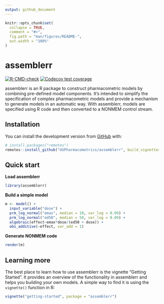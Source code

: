 ```yaml
---
output: github_document
---
```


<!-- README.md is generated from README.Rmd. Please edit that file -->

```r
knitr::opts_chunk$set(
  collapse = TRUE,
  comment = "#>",
  fig.path = "man/figures/README-",
  out.width = "100%"
)
```

# assemblerr

<!-- badges: start -->

[![R-CMD-check](https://github.com/UUPharmacometrics/assemblerr/workflows/R-CMD-check/badge.svg)](https://github.com/UUPharmacometrics/assemblerr/actions)
[![Codecov test coverage](https://codecov.io/gh/UUPharmacometrics/assemblerr/branch/master/graph/badge.svg)](https://codecov.io/gh/UUPharmacometrics/assemblerr?branch=master)
<!-- badges: end -->



assemblerr is an R package to construct pharmacometric models by combining pre-defined model components. It's intended to simplify the specification of complex pharmacometric models and provide a mechanism to generate models in an automatic way. With assemblerr, models are specified using R code and then converted to a NONMEM control stream.   

## Installation

You can install the development version from [GitHub](https://github.com/) with:

``` r
# install.packages("remotes")
remotes::install_github("UUPharmacometrics/assemblerr", build_vignettes = TRUE)
```

## Quick start

**Load assemblerr**

```r
library(assemblerr)
```

**Build a simple model**

```r
m <- model() +
  input_variable("dose") +
  prm_log_normal("emax", median = 10, var_log = 0.09) +
  prm_log_normal("ed50", median = 50, var_log = 0.09) +
  algebraic(effect~emax*dose/(ed50 + dose)) +
  obs_additive(~effect, var_add = 1)

```


**Generate NONMEM code**

```r
render(m) 
```


## Learning more

The best place to learn how to use assemblerr is the vignette "Getting Started". It provides an overview of the functionality in assemblerr and helps you building your own models. A simple way to find it is using the `vignette()` function in R: 

``` r
vignette("getting-started", package = "assemblerr")
```
